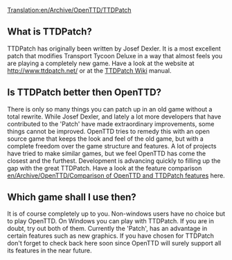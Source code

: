 [[Translation:en/Archive/OpenTTD/TTDPatch]]
==What is TTDPatch?==
TTDPatch has originally been written by Josef Dexler. It is a most excellent patch that modifies Transport Tycoon Deluxe in a way that almost feels you are playing a completely new game. Have a look at the website at http://www.ttdpatch.net/ or at the [http://wiki.ttdpatch.net/tiki-index.php TTDPatch Wiki] manual.


==Is TTDPatch better then OpenTTD?==
There is only so many things you can patch up in an old game without a total rewrite. While Josef Dexler, and lately a lot more developers that have contributed to the 'Patch' have made extraordinary improvements, some things cannot be improved. 
OpenTTD tries to remedy this with an open source game that keeps the look and feel of the old game, but with a complete freedom over the game structure and features. A lot of projects have tried to make similar games, but we feel OpenTTD has come the closest and the furthest. Development is advancing quickly to filling up the gap with the great TTDPatch. Have a look at the feature comparison [[en/Archive/OpenTTD/Comparison of OpenTTD and TTDPatch features]] here.


==Which game shall I use then?==
It is of course completely up to you. Non-windows users have no choice but to play OpenTTD. On Windows you can play with TTDPatch. If you are in doubt, try out both of them. Currently the 'Patch', has an advantage in certain features such as new graphics. If you have chosen for TTDPatch don't forget to check back here soon since OpenTTD will surely support all its features in the near future.